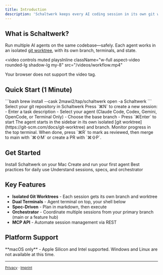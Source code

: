 ```yaml
---
title: Introduction
description: 'Schaltwerk keeps every AI coding session in its own git worktree'
---
```


## What is Schaltwerk?

Run multiple AI agents on the same codebase—safely. Each agent works in an isolated [git worktree](https://git-scm.com/docs/git-worktree), with its own branch, terminals, and state.

<video
  controls
  muted
  playsInline
  className="w-full aspect-video rounded-lg shadow-lg my-8"
  src="/videos/workflow.mp4"
>
  Your browser does not support the video tag.
</video>

## Quick Start (1 Minute)

<Steps>
  <Step title="Install">
    ```bash
    brew install --cask 2mawi2/tap/schaltwerk
    open -a Schaltwerk
    ```
  </Step>

  <Step title="Open your project">
    Select your git repository in Schaltwerk
  </Step>

  <Step title="Start an agent">
    Press `⌘N` to create a new session:
    - Enter a task description
    - Select your agent (Claude Code, Codex, Gemini, OpenCode, or Terminal Only)
    - Choose the base branch
    - Press `⌘Enter` to start
  </Step>

  <Step title="Watch it work">
    The agent starts in the sidebar in its own isolated [git worktree](https://git-scm.com/docs/git-worktree) and branch. Monitor progress in the top terminal.
  </Step>

  <Step title="Review and merge">
    When done, press `⌘R` to mark as reviewed, then merge to main with `⌘⇧M` or create a PR with `⌘⇧P`.
  </Step>
</Steps>

## Get Started

<CardGroup cols={2}>
  <Card
    title="Installation"
    icon="download"
    href="/installation"
  >
    Install Schaltwerk on your Mac
  </Card>
  <Card
    title="Your First Session"
    icon="rocket"
    href="/first-session"
  >
    Create and run your first agent
  </Card>
  <Card
    title="Workflow"
    icon="arrows-rotate"
    href="/workflow"
  >
    Best practices for daily use
  </Card>
  <Card
    title="Core Concepts"
    icon="book"
    href="/core-concepts"
  >
    Understand sessions, specs, and orchestrator
  </Card>
</CardGroup>

## Key Features

- **Isolated Git Worktrees** - Each session gets its own branch and worktree
- **Dual Terminals** - Agent terminal on top, your shell below
- **Spec-Driven** - Plan in markdown, then execute
- **Orchestrator** - Coordinate multiple sessions from your primary branch (main or a feature hub)
- **MCP API** - Automate session management via REST

## Platform Support

<Warning>
  **macOS only** - Apple Silicon and Intel supported. Windows and Linux are not available at this time.
</Warning>

---

<sup>[Privacy](/privacy) · [Imprint](/imprint)</sup>
